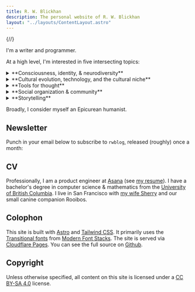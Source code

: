 ```yaml
---
title: R. W. Blickhan
description: The personal website of R. W. Blickhan
layout: "../layouts/ContentLayout.astro"
---
```


{/*<!-- markdownlint-disable no-inline-html -->*/}

I'm a writer and programmer.

At a high level, I'm interested in five intersecting topics:

<details>
    <summary>**Consciousness, identity, & neurodiversity**</summary>
    I am bipolar, specifically cyclothymic, and consider myself neurodivergent.
    This has inspired a lifelong interest in consciousness; my experience of neurodivergence has given me a slightly skew perspective on the topic.
    In particular, I am roughly an [illusionist about consciousness](https://keithfrankish.github.io/articles/Frankish_Illusionism%20as%20a%20theory%20of%20consciousness_eprint.pdf).

    - What is consciousness? Are there other conscious creatures out there?
    - What is the basis for our personal identity? How does the perception of others impact our identity?
    - How does neurodivergence and mental illness affect my life and others' lives, in history and across cultures?

    I keep a [reading list](/misc/consciousness-neurodiversity-reading-list) of some of my favorite works related to consciousness and neurodiversity.
</details>
<details>
    <summary>**Cultural evolution, technology, and the cultural niche**</summary>
    [*The Secret of Our Success*](https://worldcat.org/title/922703437) took my head off and screwed it on slightly differently.
    As a result, I've been deeply influenced by cultural and biological anthropology.
    When I say "technology", I *always* mean the broad anthropological definition, as memorably described in Ursula K. Le Guin's ["A Rant About 'Technology'"](http://www.ursulakleguinarchive.com/Note-Technology.html).

    - How does culture and technology broadly impact our day-to-day life? How does it impact our tool use, our relationships, our thought?
    - How do cultures differ across space and time? How does culture change over time and why?
    - How can we make use of our knowledge of [cultural evolution](https://rwblickhan.org/misc/pattern-language/#cultural-evolution) and socialization day-to-day?

    I keep a [reading list](/misc/culture-reading-list) of some of my favorite works related to culture.
</details>
<details>
    <summary>**Tools for thought**</summary>
    I consider this site a [digital garden](https://ajy.co/digital-garden/) where I can [work with the garage door up](https://notes.andymatuschak.org/Work_with_the_garage_door_up).
    I am also a heavy user of [Obsidian](https://obsidian.md/) for notetaking and [Mochi](https://mochi.cards/) for spaced-repetition flashcards.
    I created the [Tag Search plugin](https://github.com/rwblickhan/obsidian-tag-search) for Obsidian and I publish [some of my Mochi cards](https://app.mochi.cards/decks/9be3f550-7ad9-49bb-91d3-524d9cb61704/hevDOgzY/Public).

    - How do we build more "bicycles for the mind" in a broad sense?
    - What are novel ways of interacting with our computers and other "tools for thought"?
    - How do we make clear thinking easier? How do make clean, correct code easier to write?

    I keep a [reading list](/misc/tools-for-thought-reading-list) of my favorite writers working in this space.
</details>
<details>
    <summary>**Social organization & community**</summary>
    - How are societies organized:
        - at a broad level, like subsistence strategies and political systems?
        - at an intermediate level, like firm structure and community organization?
        - at a very specific level, like family structure & marriage?
    - How do we generate conviviality and [scenius](https://rwblickhan.org/misc/pattern-language/#scenius)?
    - How can we make use of our knowledge of [Dunbar's number](https://rwblickhan.org/misc/pattern-language/#dunbars-number) day-to-day?
</details>
<details>
    <summary>**Storytelling**</summary>
    - Why do we tell stories?
    - How do good stories work?
    - How do we intentionally practice storytelling?
</details>

Broadly, I consider myself an Epicurean humanist.

## Newsletter

Punch in your email below to subscribe to `rwblog`, released (roughly) once a month:


<Email />

## CV

Professionally, I am a product engineer at [Asana](https://asana.com/) (see [my resume](/resume.pdf)).
I have a bachelor's degree in computer science & mathematics from the [University of British Columbia](https://www.ubc.ca/).
I live in San Francisco with [my wife Sherry](http://sherryyuan.me) and our small canine companion Rooibos.

## Colophon

This site is built with [Astro](https://astro.build) and [Tailwind CSS](https://tailwindcss.com).
It primarily uses the [Transitional fonts](https://github.com/system-fonts/modern-font-stacks#transitional) from [Modern Font Stacks](https://modernfontstacks.com).
The site is served via [Cloudflare Pages](https://pages.cloudflare.com).
You can see the full source on [Github](https://github.com/rwblickhan/astro-rwblickhan.org).

## Copyright

Unless otherwise specified, all content on this site is licensed under a [CC BY-SA 4.0](https://creativecommons.org/licenses/by-sa/4.0/) license.
